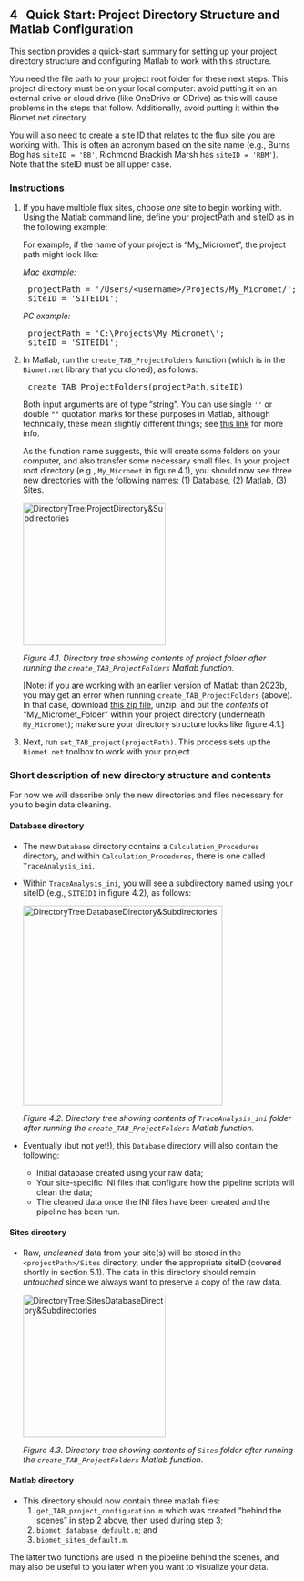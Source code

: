 ## 4 &nbsp; Quick Start: Project Directory Structure and Matlab Configuration
<!-- ## 4.1. &nbsp; Quick Start: Project Directory Structure and Matlab Configuration -->

<link rel="stylesheet" href="css/style.css">

This section provides a quick-start summary for setting up your project directory structure and configuring Matlab to work with this structure. <!-- For a more detailed description of these steps see sections 4.2 and 4.3. -->

You need the file path to your project root folder for these next steps. This project directory must be on your local computer: avoid putting it on an external drive or cloud drive (like OneDrive or GDrive) as this will cause problems in the steps that follow. Additionally, avoid putting it within the Biomet.net directory.

You will also need to create a site ID that relates to the flux site you are working with. This is often an acronym based on the site name (e.g., Burns Bog has `siteID = 'BB'`, Richmond Brackish Marsh has `siteID = 'RBM'`). Note that the siteID must be all upper case.

### Instructions

1. If you have multiple flux sites, choose *one* site to begin working with. Using the Matlab command line, define your projectPath and siteID as in the following example:

    For example, if the name of your project is "My_Micromet", the project path might look like: 

    *Mac example:*
    <pre>
    projectPath = '/Users/&lt;username&gt;/Projects/My_Micromet/';
    siteID = 'SITEID1';</pre>

    *PC example:*
    <pre>
    projectPath = 'C:\Projects\My_Micromet\';
    siteID = 'SITEID1';</pre>

2. In Matlab, run the `create_TAB_ProjectFolders` function (which is in the `Biomet.net` library that you cloned), as follows:
    
    <pre>
    create_TAB_ProjectFolders(projectPath,siteID)</pre>    

    Both input arguments are of type "string". You can use single `''` or double `""` quotation marks for these purposes in Matlab, although technically, these mean slightly different things; see <a href="https://www.mathworks.com/help/matlab/ref/string.html" target="_blank" rel="noopener noreferrer">this link</a> for more info. 

    As the function name suggests, this will create some folders on your computer, and also transfer some necessary small files. In your project root directory (e.g., `My_Micromet` in figure 4.1), you should now see three new directories with the following names: (1) Database, (2) Matlab, (3) Sites. 

    <img src="images/directory_trees/DirectoryTree1_short.jpg" alt="DirectoryTree:ProjectDirectory&Subdirectories" width="250"/>
    
    *Figure 4.1. Directory tree showing contents of project folder after running the `create_TAB_ProjectFolders` Matlab function.* 

    [Note: if you are working with an earlier version of Matlab than 2023b, you may get an error when running `create_TAB_ProjectFolders` (above). In that case, download <a href= "presentation/My_Micromet_Folder.zip">this zip file</a>, unzip, and put the *contents* of "My_Micromet_Folder" within your project directory (underneath `My_Micromet`); make sure your directory structure looks like figure 4.1.] 

3. Next, run `set_TAB_project(projectPath)`. This process sets up the `Biomet.net` toolbox to work with your project. 

### Short description of new directory structure and contents

For now we will describe only the new directories and files necessary for you to begin data cleaning. <!-- For the long description see section 4.2 [xxx link].-->

#### Database directory
* The new `Database` directory contains a `Calculation_Procedures` directory, and within `Calculation_Procedures`, there is one called `TraceAnalysis_ini`. 

* Within `TraceAnalysis_ini`, you will see a subdirectory named using your siteID (e.g., `SITEID1` in figure 4.2), as follows:

    <img src="images/directory_trees/DirectoryTree2b_short.jpg" alt="DirectoryTree:DatabaseDirectory&Subdirectories" width="350"/>
    
    *Figure 4.2. Directory tree showing contents of `TraceAnalysis_ini` folder after running the `create_TAB_ProjectFolders` Matlab function.* 

* Eventually (but not yet!), this `Database` directory will also contain the following:
    - Initial database created using your raw data;
    - Your site-specific INI files that configure how the pipeline scripts will clean the data;
    - The cleaned data once the INI files have been created and the pipeline has been run.


#### Sites directory
* Raw, *uncleaned* data from your site(s) will be stored in the `<projectPath>/Sites` directory, under the appropriate siteID (covered shortly in section 5.1). The data in this directory should remain *untouched* since we always want to preserve a copy of the raw data. 

    <img src="images/directory_trees/DirectoryTree3.jpg" alt="DirectoryTree:SitesDatabaseDirectory&Subdirectories" width="250"/>

    *Figure 4.3. Directory tree showing contents of `Sites` folder after running the `create_TAB_ProjectFolders` Matlab function.* 

#### Matlab directory
* This directory should now contain three matlab files: 
<ol>
    <li>`get_TAB_project_configuration.m` which was created "behind the scenes" in step 2 above, then used during step 3;</li>
    <li>`biomet_database_default.m`; and </li>
    <li>`biomet_sites_default.m`.</li> 
</ol>

The latter two functions are used in the pipeline behind the scenes, and may also be useful to you later when you want to visualize your data.




